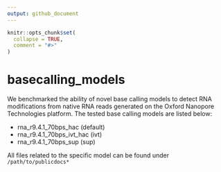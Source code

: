 ```yaml
---
output: github_document
---
```


<!-- README.md is generated from README.Rmd. Please edit that file -->

```r
knitr::opts_chunk$set(
  collapse = TRUE,
  comment = "#>"
)
```

# basecalling_models

<!-- badges: start -->
<!-- badges: end -->

We benchmarked the ability of novel base calling models to detect RNA modifications from native RNA reads generated on the Oxford Nanopore Technologies platform.
The tested base calling models are listed below:

* rna_r9.4.1_70bps_hac (default)
* rna_r9.4.1_70bps_ivt_hac (ivt)
* rna_r9.4.1_70bps_sup (sup)

All files related to the specific model can be found under `/path/to/publicdocs*`
